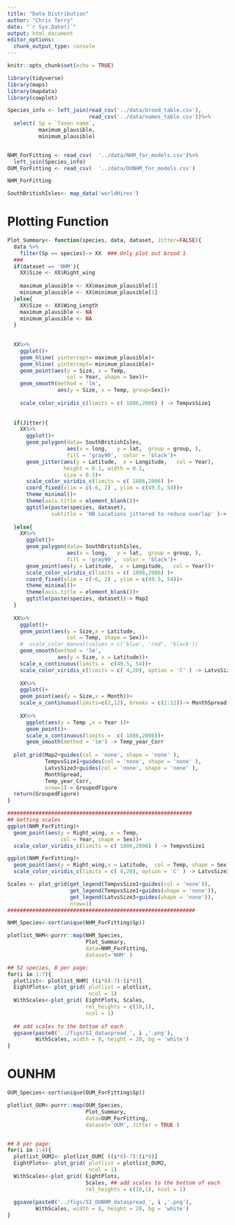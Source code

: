 ```yaml
---
title: "Data Distribution"
author: "Chris Terry"
date: "`r Sys.Date()`"
output: html_document
editor_options: 
  chunk_output_type: console
---
```


```r
knitr::opts_chunk$set(echo = TRUE)
```



```R
library(tidyverse)
library(maps)
library(mapdata)    
library(cowplot)

Species_info <- left_join(read_csv('../data/brood_table.csv'),
                          read_csv('../data/names_table.csv'))%>%
  select( Sp = `Taxon name`,
          maximum_plausible,
          minimum_plausible)


NHM_ForFitting <- read_csv(  '../data/NHM_for_models.csv')%>%
  left_join(Species_info)
OUM_ForFitting <- read_csv(  '../data/OUNHM_for_models.csv')

NHM_ForFitting

SouthBritishIsles<- map_data('worldHires') 

```

# Plotting Function

```r
Plot_Summary<- function(species, data, dataset, Jitter=FALSE){
  data %>%
    filter(Sp == species)-> XX  ### Only plot out brood 1
  ### 
  if(dataset == 'NHM'){
    XX$Size <- XX$Right_wing
    
    maximum_plausible <- XX$maximum_plausible[1]
    minimum_plausible <- XX$minimum_plausible[1]
  }else{
    XX$Size <- XX$Wing_Length 
    maximum_plausible <- NA
    minimum_plausible <- NA
  }
  
  
  XX%>%
    ggplot()+
    geom_hline( yintercept= maximum_plausible)+
    geom_hline( yintercept= minimum_plausible)+
    geom_point(aes(y = Size, x = Temp, 
                   col = Year, shape = Sex))+
    geom_smooth(method = 'lm', 
                aes(y = Size, x = Temp, group=Sex))+
    
    scale_color_viridis_c(limits = c( 1886,2006) ) -> TempvsSize1
  
  
  if(Jitter){
    XX%>%
      ggplot()+
      geom_polygon(data= SouthBritishIsles,
                   aes(x = long,   y = lat,  group = group, ),
                   fill = 'gray90',  color = 'black')+
      geom_jitter(aes(y = Latitude,  x = Longitude,   col = Year),
                  height = 0.1, width = 0.1, 
                  size = 0.3)+
      scale_color_viridis_c(limits = c( 1886,2006) )+
      coord_fixed(xlim = c(-6, 2) , ylim = c(49.5, 54))+
      theme_minimal()+
      theme(axis.title = element_blank())+
      ggtitle(paste(species, dataset),
              subtitle = 'NB Locations jittered to reduce overlap' )-> Map2
    
  }else{
    XX%>%
      ggplot()+
      geom_polygon(data= SouthBritishIsles,
                   aes(x = long,   y = lat,  group = group, ),
                   fill = 'gray90',  color = 'black')+
      geom_point(aes(y = Latitude,  x = Longitude,   col = Year))+
      scale_color_viridis_c(limits = c( 1886,2006) )+
      coord_fixed(xlim = c(-6, 2) , ylim = c(49.5, 54))+
      theme_minimal()+
      theme(axis.title = element_blank())+
      ggtitle(paste(species, dataset))-> Map2
  }
  
  XX%>%
    ggplot()+
    geom_point(aes(y = Size,x = Latitude, 
                   col = Temp, shape = Sex))+
    #  scale_color_manual(values = c('blue', 'red', 'black')) 
    geom_smooth(method = 'lm', 
                aes(y = Size, x = Latitude))+
    scale_x_continuous(limits =  c(49.5, 54))+
    scale_color_viridis_c(limits = c( 4,20), option = 'C' ) -> LatvsSize3
  
    XX%>%
    ggplot()+
    geom_point(aes(y = Size,x = Month))+
    scale_x_continuous(limits=c(2,12), breaks = c(2:12))-> MonthSpread
    
    XX%>%
      ggplot(aes(y = Temp ,x = Year ))+
      geom_point()+
      scale_x_continuous(limits =  c( 1886,2006))+
      geom_smooth(method = 'lm') -> Temp_year_Corr
    
  plot_grid(Map2+guides(col = 'none', shape = 'none' ),
            TempvsSize1+guides(col = 'none', shape = 'none' ),
            LatvsSize3+guides(col = 'none', shape = 'none' ),
            MonthSpread, 
            Temp_year_Corr,
            nrow=1)-> GroupedFigure
  return(GroupedFigure)
}

###########################################################
## Getting scales
ggplot(NHM_ForFitting)+
  geom_point(aes(y = Right_wing, x = Temp, 
                 col = Year, shape = Sex))+
  scale_color_viridis_c(limits = c( 1886,2006) ) -> TempvsSize1

ggplot(NHM_ForFitting)+
  geom_point(aes(y = Right_wing,x = Latitude,  col = Temp, shape = Sex))+
  scale_color_viridis_c(limits = c( 4,20), option = 'C' ) -> LatvsSize3

Scales <- plot_grid(get_legend(TempvsSize1+guides(col = 'none')),
                    get_legend(TempvsSize1+guides(shape = 'none')),
                    get_legend(LatvsSize3+guides(shape = 'none')),
                    nrow=1)
############################################################
```

```r

NHM_Species<-sort(unique(NHM_ForFitting$Sp))

plotlist_NHM<-purrr::map(NHM_Species,
                         Plot_Summary,
                         data=NHM_ForFitting, 
                         dataset='NHM' )

## 52 species, 8 per page:
for(i in 1:7){
  plotlist<- plotlist_NHM[ ((i*8)-7):(i*8)]
  EightPlots<- plot_grid( plotlist = plotlist,
                          ncol = 1)
  WithScales<-plot_grid( EightPlots, Scales,
                         rel_heights = c(10,1),
                         ncol = 1)
  
  ## add scales to the bottom of each
  ggsave(paste0('../figs/SI_dataspread_', i ,'.png'), 
         WithScales, width = 8, height = 20, bg = 'white')
}


```


# OUNHM

```r
OUM_Species<-sort(unique(OUM_ForFitting$Sp))

plotlist_OUM<-purrr::map(OUM_Species,
                         Plot_Summary,
                         data=OUM_ForFitting, 
                         dataset='OUM', Jitter = TRUE )


## 8 per page:
for(i in 1:4){
  plotlist_OUM2<- plotlist_OUM[ ((i*8)-7):(i*8)]
  EightPlots<- plot_grid( plotlist = plotlist_OUM2,
                          ncol = 1)
  WithScales<-plot_grid( EightPlots,
                         Scales, ## add scales to the bottom of each
                         rel_heights = c(10,1), ncol = 1)
  
  ggsave(paste0('../figs/SI_OUNHM_dataspread_', i ,'.png'), 
         WithScales, width = 8, height = 20, bg = 'white')
}

```
